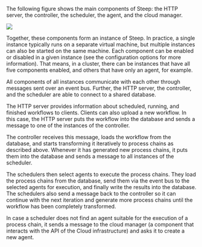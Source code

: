 
The following figure shows the main components of Steep: the HTTP server,
the controller, the scheduler, the agent, and the cloud manager.

<img className="docs-image docs-image-architecture" src={Architecture} />

Together, these components form an instance of Steep. In practice, a single
instance typically runs on a separate virtual machine, but multiple instances
can also be started on the same machine. Each component can be enabled or
disabled in a given instance (see the <ScrollLink href="#configuration">configuration options</ScrollLink> 
for more information). That means, in a cluster, there can be instances
that have all five components enabled, and others that have only an agent,
for example.

All components of all instances communicate with each other through messages
sent over an event bus. Further, the HTTP server, the controller, and the
scheduler are able to connect to a shared database.

The HTTP server provides information about scheduled, running, and finished
workflows to clients. Clients can also upload a new workflow. In this case,
the HTTP server puts the workflow into the database and sends a message to one
of the instances of the controller.

The controller receives this message, loads the workflow from the database,
and starts transforming it iteratively to process chains as
described <ScrollLink href="#workflow-scheduling">above</ScrollLink>.
Whenever it has generated new process chains, it puts them into the database
and sends a message to all instances of the scheduler.

The schedulers then select agents to execute the process chains. They load the
process chains from the database, send them via the event bus to the selected
agents for execution, and finally write the results into the database. The
schedulers also send a message back to the controller so it can continue with
the next iteration and generate more process chains until the workflow has been
completely transformed.

In case a scheduler does not find an agent suitable for the execution of a
process chain, it sends a message to the cloud manager (a component that
interacts with the API of the Cloud infrastructure) and asks it to create a
new agent.
